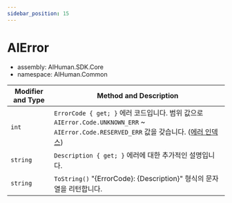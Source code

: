 ```yaml
---
sidebar_position: 15
---
```


# AIError

- assembly: AIHuman.SDK.Core  
- namespace: AIHuman.Common  

| Modifier and Type | Method and Description |
| ----------------- | ---------------------- |
| `int`   | `ErrorCode { get; }` 에러 코드입니다. 범위 값으로 `AIError.Code.UNKNOWN_ERR` ~ `AIError.Code.RESERVED_ERR` 값을 갖습니다. ([에러 인덱스](../../../aihuman/windows-sdk/aiplayer/errors))  |
| `string`   |  `Description { get; }` 에러에 대한 추가적인 설명입니다.  |
| `string`   |  `ToString()` "{ErrorCode}: {Description}" 형식의 문자열을 리턴합니다.  |
